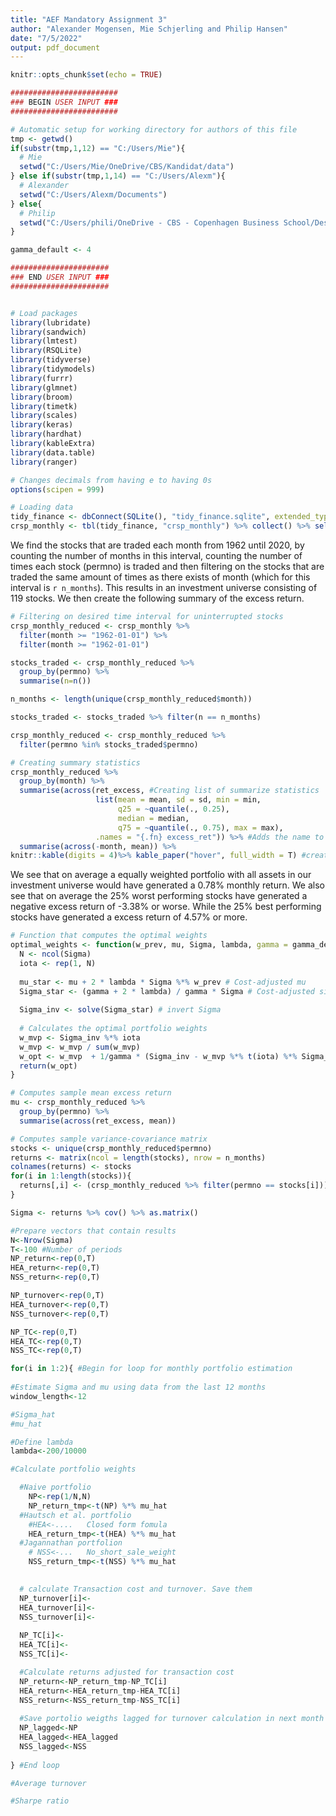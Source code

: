 ```yaml
---
title: "AEF Mandatory Assignment 3"
author: "Alexander Mogensen, Mie Schjerling and Philip Hansen"
date: "7/5/2022"
output: pdf_document
---
```


```r
knitr::opts_chunk$set(echo = TRUE)

########################
### BEGIN USER INPUT ###
######################## 

# Automatic setup for working directory for authors of this file
tmp <- getwd()
if(substr(tmp,1,12) == "C:/Users/Mie"){
  # Mie
  setwd("C:/Users/Mie/OneDrive/CBS/Kandidat/data")
} else if(substr(tmp,1,14) == "C:/Users/Alexm"){
  # Alexander
  setwd("C:/Users/Alexm/Documents")
} else{
  # Philip
  setwd("C:/Users/phili/OneDrive - CBS - Copenhagen Business School/Desktop/Code/R - code/AEF")
}

gamma_default <- 4

######################
### END USER INPUT ###
######################


# Load packages
library(lubridate)
library(sandwich)
library(lmtest)
library(RSQLite)
library(tidyverse)
library(tidymodels)
library(furrr)
library(glmnet)
library(broom)
library(timetk)
library(scales)
library(keras)
library(hardhat)
library(kableExtra)
library(data.table)
library(ranger)

# Changes decimals from having e to having 0s
options(scipen = 999)

# Loading data
tidy_finance <- dbConnect(SQLite(), "tidy_finance.sqlite", extended_types = TRUE) # Connect to sql
crsp_monthly <- tbl(tidy_finance, "crsp_monthly") %>% collect() %>% select("permno", "date", "month", "ret", "mktcap", "mktcap_lag", "industry", "ret_excess")

```

We find the stocks that are traded each month from 1962 until 2020, by counting the number of months in this interval, counting the number of times each stock (permno) is traded and then filtering on the stocks that are traded the same amount of times as there exists of month (which for this interval is `r n_months`). This results in an investment universe consisting of 119 stocks. We then create the following summary of the excess return.

```r
# Filtering on desired time interval for uninterrupted stocks
crsp_monthly_reduced <- crsp_monthly %>% 
  filter(month >= "1962-01-01") %>% 
  filter(month >= "1962-01-01") 

stocks_traded <- crsp_monthly_reduced %>% 
  group_by(permno) %>% 
  summarise(n=n())

n_months <- length(unique(crsp_monthly_reduced$month))

stocks_traded <- stocks_traded %>% filter(n == n_months)

crsp_monthly_reduced <- crsp_monthly_reduced %>%
  filter(permno %in% stocks_traded$permno)

# Creating summary statistics
crsp_monthly_reduced %>%
  group_by(month) %>%
  summarise(across(ret_excess, #Creating list of summarize statistics
                   list(mean = mean, sd = sd, min = min,
                        q25 = ~quantile(., 0.25),
                        median = median,
                        q75 = ~quantile(., 0.75), max = max),
                   .names = "{.fn} excess_ret")) %>% #Adds the name to every element in the list
  summarise(across(-month, mean)) %>%
knitr::kable(digits = 4)%>% kable_paper("hover", full_width = T) #creates a table to view the data.

```

We see that on average a equally weighted portfolio with all assets in our investment universe would have generated a 0.78% monthly return. We also see that on average the 25% worst performing stocks have generated a negative excess return of -3.38% or worse. While the 25% best performing stocks have generated a excess return of 4.57% or more.

```r
# Function that computes the optimal weights
optimal_weights <- function(w_prev, mu, Sigma, lambda, gamma = gamma_default){
  N <- ncol(Sigma)
  iota <- rep(1, N)
  
  mu_star <- mu + 2 * lambda * Sigma %*% w_prev # Cost-adjusted mu
  Sigma_star <- (gamma + 2 * lambda) / gamma * Sigma # Cost-adjusted sigma
  
  Sigma_inv <- solve(Sigma_star) # invert Sigma 
  
  # Calculates the optimal portfolio weights
  w_mvp <- Sigma_inv %*% iota
  w_mvp <- w_mvp / sum(w_mvp)
  w_opt <- w_mvp  + 1/gamma * (Sigma_inv - w_mvp %*% t(iota) %*% Sigma_inv) %*% mu_star
  return(w_opt)
}

```

```r

# Computes sample mean excess return
mu <- crsp_monthly_reduced %>%
  group_by(permno) %>%
  summarise(across(ret_excess, mean)) 

# Computes sample variance-covariance matrix
stocks <- unique(crsp_monthly_reduced$permno)
returns <- matrix(ncol = length(stocks), nrow = n_months)
colnames(returns) <- stocks
for(i in 1:length(stocks)){
  returns[,i] <- (crsp_monthly_reduced %>% filter(permno == stocks[i]))$ret_excess
}

Sigma <- returns %>% cov() %>% as.matrix()


```



```r
#Prepare vectors that contain results
N<-Nrow(Sigma)
T<-100 #Number of periods
NP_return<-rep(0,T)
HEA_return<-rep(0,T)
NSS_return<-rep(0,T)

NP_turnover<-rep(0,T)
HEA_turnover<-rep(0,T)
NSS_turnover<-rep(0,T)

NP_TC<-rep(0,T)
HEA_TC<-rep(0,T)
NSS_TC<-rep(0,T)

for(i in 1:2){ #Begin for loop for monthly portfolio estimation
  
#Estimate Sigma and mu using data from the last 12 months
window_length<-12

#Sigma_hat
#mu_hat

#Define lambda
lambda<-200/10000

#Calculate portfolio weights

  #Naive portfolio
    NP<-rep(1/N,N)
    NP_return_tmp<-t(NP) %*% mu_hat
  #Hautsch et al. portfolio
    #HEA<-....   Closed form fomula
    HEA_return_tmp<-t(HEA) %*% mu_hat
  #Jagannathan portfolion
    # NSS<-...   No_short_sale_weight
    NSS_return_tmp<-t(NSS) %*% mu_hat

  
  # calculate Transaction cost and turnover. Save them
  NP_turnover[i]<-
  HEA_turnover[i]<-
  NSS_turnover[i]<-
    
  NP_TC[i]<-
  HEA_TC[i]<-
  NSS_TC[i]<-

  #Calculate returns adjusted for transaction cost
  NP_return<-NP_return_tmp-NP_TC[i]
  HEA_return<-HEA_return_tmp-HEA_TC[i]
  NSS_return<-NSS_return_tmp-NSS_TC[i]
      
  #Save portolio weigths lagged for turnover calculation in next month  
  NP_lagged<-NP
  HEA_lagged<-HEA_lagged
  NSS_lagged<-NSS   
     
} #End loop

#Average turnover

#Sharpe ratio



```












